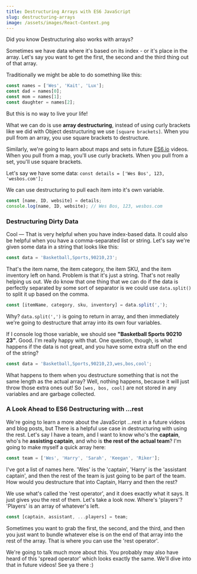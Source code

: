 ```yaml
---
title: Destructuring Arrays with ES6 JavaScript
slug: destructuring-arrays
image: /assets/images/React-Context.png
---
```


Did you know Destructuring also works with arrays?

Sometimes we have data where it's based on its index - or it's place in the array. Let's say you want to get the first, the second and the third thing out of that array.

Traditionally we might be able to do something like this:


```js
const names = ['Wes', 'Kait', 'Lux'];
const dad = names[0];
const mom = names[1];
const daughter = names[2];
```


But this is no way to live your life!

What we can do is use **array destructuring**, instead of using curly brackets like we did with Object destructuring we use `[square brackets]`. When you pull from an array, you use square brackets to destructure.

Similarly, we're going to learn about maps and sets in future [ES6.io](https://ES6.io) videos. When you pull from a map, you'll use curly brackets. When you pull from a set, you'll use square brackets.

Let's say we have some data: `const details = ['Wes Bos', 123, 'wesbos.com'];`

We can use destructuring to pull each item into it's own variable.

```js
const [name, ID, website] = details;
console.log(name, ID, website); // Wes Bos, 123, wesbos.com
```

### Destructuring Dirty Data

Cool — That is very helpful when you have index-based data. It could also be helpful when you have a comma-separated list or string. Let's say we're given some data in a string that looks like this:

```js
const data = 'Basketball,Sports,90210,23';
```


That's the item name, the item category, the item SKU, and the item inventory left on hand. Problem is that it's just a string. That's not really helping us out. We do know that one thing that we can do if the data is perfectly separated by some sort of separator is we could use `data.split()` to split it up based on the comma.

```js
const [itemName, category, sku, inventory] = data.split(',');
```

Why? `data.split(',')` is going to return in array, and then immediately we're going to destructure that array into its own four variables.

If I console log those variable, we should see **"Basketball Sports 90210 23"**. Good. I'm really happy with that. One question, though, is what happens if the data is not great, and you have some extra stuff on the end of the string?

```js
const data = 'Basketball,Sports,90210,23,wes,bos,cool';
```

What happens to them when you destructure something that is not the same length as the actual array? Well, nothing happens, because it will just throw those extra ones out! So `[wes, bos, cool]` are not stored in any variables and are garbage collected.

### A Look Ahead to ES6 Destructuring with ...rest

We're going to learn a more about the JavaScript ...rest in a future videos and blog posts, but There is a helpful use case in destructuring with using the rest. Let's say I have a team, and I want to know who's the **captain**, who's he **assisting captain**, and who is **the rest of the actual team**? I'm going to make myself a quick array here:

```js
const team = ['Wes', 'Harry', 'Sarah', 'Keegan', 'Riker'];
```

I've got a list of names here. 'Wes' is the 'captain', 'Harry' is the 'assistant captain', and then the rest of the team is just going to be part of the team. How would you destructure that into Captain, Harry and then the rest?

We use what's called the 'rest operator', and it does exactly what it says. It just gives you the rest of them. Let's take a look now. Where's 'players'? 'Players' is an array of whatever's left.

```js
const [captain, assistant, ...players] = team;
```

Sometimes you want to grab the first, the second, and the third, and then you just want to bundle whatever else is on the end of that array into the rest of the array. That is where you can use the 'rest operator'.

We're going to talk much more about this. You probably may also have heard of this 'spread operator' which looks exactly the same. We'll dive into that in future videos! See ya there :)
